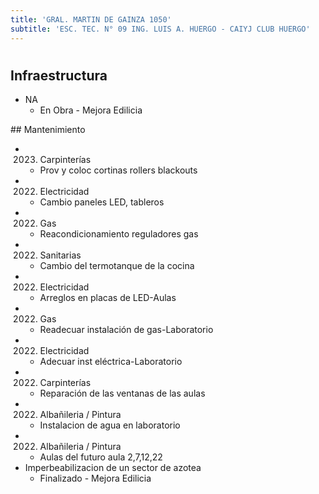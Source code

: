 ```yaml
---
title: 'GRAL. MARTIN DE GAINZA 1050'
subtitle: 'ESC. TEC. N° 09 ING. LUIS A. HUERGO - CAIYJ CLUB HUERGO'
---
```


#
## Infraestructura

* NA 
    + En Obra - Mejora Edilicia 


 ## Mantenimiento

*  (2023) Carpinterías 
    + Prov y coloc cortinas rollers blackouts

*  (2022) Electricidad 
    + Cambio paneles LED, tableros

*  (2022) Gas 
    + Reacondicionamiento reguladores gas

*  (2022) Sanitarias 
    + Cambio del termotanque de la cocina

*  (2022) Electricidad 
    + Arreglos en placas de LED-Aulas

*  (2022) Gas 
    + Readecuar instalación de gas-Laboratorio

*  (2022) Electricidad 
    + Adecuar inst eléctrica-Laboratorio

*  (2022) Carpinterías 
    + Reparación de las ventanas de las aulas

*  (2022) Albañileria / Pintura 
    + Instalacion de agua en laboratorio

*  (2022) Albañileria / Pintura 
    + Aulas del futuro aula 2,7,12,22





* Imperbeabilizacion de un sector de azotea 
    + Finalizado - Mejora Edilicia 




